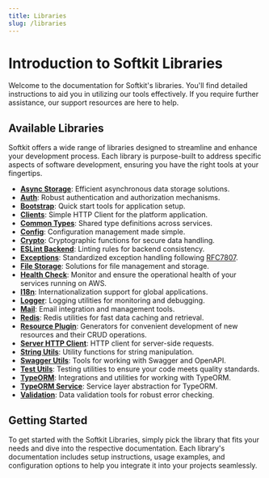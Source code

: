 ```yaml
---
title: Libraries
slug: /libraries
---
```


# Introduction to Softkit Libraries

Welcome to the documentation for Softkit's libraries. You'll find detailed instructions to aid you in utilizing our tools effectively. If you require further assistance, our support resources are here to help.

## Available Libraries

Softkit offers a wide range of libraries designed to streamline and enhance your development process. Each library is purpose-built to address specific aspects of software development, ensuring you have the right tools at your fingertips.

- **[Async Storage](/libraries/async-storage/getting-started)**: Efficient asynchronous data storage solutions.
- **[Auth](/libraries/auth/getting-started)**: Robust authentication and authorization mechanisms.
- **[Bootstrap](/libraries/bootstrap/getting-started)**: Quick start tools for application setup.
- **[Clients](/libraries/clients/getting-started)**: Simple HTTP Client for the platform application.
- **[Common Types](/libraries/common-types/getting-started)**: Shared type definitions across services.
- **[Config](/libraries/config/getting-started)**: Configuration management made simple.
- **[Crypto](/libraries/crypto/getting-started)**: Cryptographic functions for secure data handling.
- **[ESLint Backend](/libraries/eslint-backend/getting-started)**: Linting rules for backend consistency.
- **[Exceptions](/libraries/exceptions/getting-started)**: Standardized exception handling following [RFC7807](https://datatracker.ietf.org/doc/html/rfc7807).
- **[File Storage](/libraries/file-storage/getting-started)**: Solutions for file management and storage.
- **[Health Check](/libraries/health-check/getting-started)**: Monitor and ensure the operational health of your services running on AWS.
- **[I18n](/libraries/i18n/getting-started)**: Internationalization support for global applications.
- **[Logger](/libraries/logger/getting-started)**: Logging utilities for monitoring and debugging.
- **[Mail](/libraries/mail/getting-started)**: Email integration and management tools.
- **[Redis](/libraries/redis/getting-started)**: Redis utilities for fast data caching and retrieval.
- **[Resource Plugin](/libraries/resource-plugin/getting-started)**: Generators for convenient development of new resources and their CRUD operations.
- **[Server HTTP Client](/libraries/server-http-client/getting-started)**: HTTP client for server-side requests.
- **[String Utils](/libraries/string-utils/getting-started)**: Utility functions for string manipulation.
- **[Swagger Utils](/libraries/swagger-utils/getting-started)**: Tools for working with Swagger and OpenAPI.
- **[Test Utils](/libraries/test-utils/getting-started)**: Testing utilities to ensure your code meets quality standards.
- **[TypeORM](/libraries/typeorm/getting-started)**: Integrations and utilities for working with TypeORM.
- **[TypeORM Service](/libraries/typeorm-service/getting-started)**: Service layer abstraction for TypeORM.
- **[Validation](/libraries/validation/getting-started)**: Data validation tools for robust error checking.

## Getting Started

To get started with the Softkit Libraries, simply pick the library that fits your needs and dive into the respective documentation. Each library's documentation includes setup instructions, usage examples, and configuration options to help you integrate it into your projects seamlessly.
